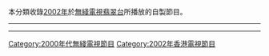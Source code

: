 本分類收錄[[2002年|2002年]]於[[無綫電視|無綫電視]][[翡翠台|翡翠台]]所播放的自製節目。

----

{{cat year nav
| year = 2002
| cat = 無綫電視節目
| sortkey = 無綫電視節目
| article = 無綫電視節目
| in = 
}}
----

[[Category:2000年代無綫電視節目|Category:2000年代無綫電視節目]]
[[Category:2002年香港電視節目|Category:2002年香港電視節目]]